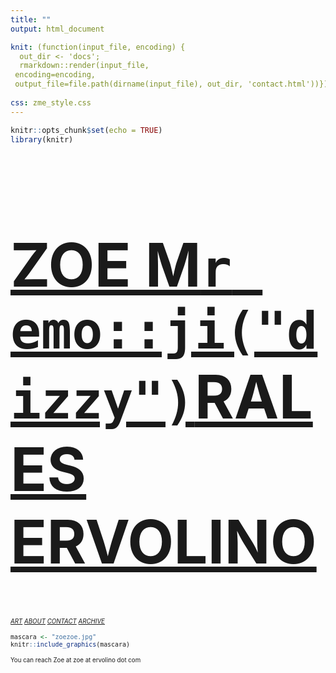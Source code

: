 ```yaml
---
title: ""
output: html_document

knit: (function(input_file, encoding) {
  out_dir <- 'docs';
  rmarkdown::render(input_file,
 encoding=encoding,
 output_file=file.path(dirname(input_file), out_dir, 'contact.html'))})
 
css: zme_style.css
---
```


```r
knitr::opts_chunk$set(echo = TRUE)
library(knitr)
```

<style type="text/css">
.main-container {
  max-width: 1800px;
  margin-left: auto;
  margin-right: auto;
    background-color:PowderBlue;
    	cursor: url('/Users/zoeervolino/Documents/zoe/cursor.cur'), default;
}
</style>

<a href="https://zoervolino.github.io/zoe/"><font size=80>
<h1 style=>
ZOE M`r emo::ji("dizzy")`RALES ERVOLINO
</h1>
</font></a>

<small><small><a href="design.html"><i>ART</a>  </i></small></small> 
<small><small><a href="about.html"><i>ABOUT</a>  </i></small> 
<small><a href="contact.html"><i>CONTACT</a>  </i></small> 
<small><a href="https://tinyletter.com/unfriendlybrujita/archive"><i>ARCHIVE</a>  </i></small> 


```r

mascara <- "zoezoe.jpg"
knitr::include_graphics(mascara)

```

<small>You can reach Zoe at zoe at ervolino dot com</small>
<br>
<br>
<br>

